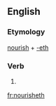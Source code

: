 ==English==

===Etymology===
[[nourish]] + [[-eth]]

===Verb===
{{head|en|verb form}}

# {{en-archaic third-person singular of|nourish}}

[[fr:nourisheth]]